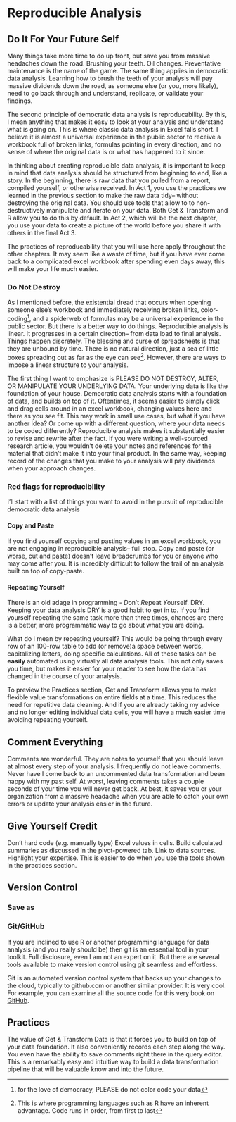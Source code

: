 # Reproducible Analysis

## Do It For Your Future Self

Many things take more time to do up front, but save you from massive headaches down the road. Brushing your teeth. Oil changes. Preventative maintenance is the name of the game. The same thing applies in democratic data analysis. Learning how to brush the teeth of your analysis will pay massive dividends down the road, as someone else (or you, more likely), need to go back through and understand, replicate, or validate your findings. 

The second principle of democratic data analysis is reproducability. By this, I mean anything that makes it easy to look at your analysis and understand what is going on. This is where classic data analysis in Excel falls short. I believe it is almost a universal experience in the public sector to receive a workbook full of broken links, formulas pointing in every direction, and no sense of where the original data is or what has happened to it since. 

In thinking about creating reproducible data analysis, it is important to keep in mind that data analysis should be structured from beginning to end, like a story. In the beginning, there is raw data that you pulled from a report, compiled yourself, or otherwise received. In Act 1, you use the practices we learned in the previous section to make the raw data tidy-- without destroying the original data. You should use tools that allow to to non-destructively manipulate and iterate on your data. Both Get & Transform and R allow you to do this by default. In Act 2, which will be the next chapter, you use your data to create a picture of the world before you share it with others in the final Act 3. 

The practices of reproducability that you will use here apply throughout the other chapters. It may seem like a waste of time, but if you have ever come back to a complicated excel workbook after spending even days away, this will make your life much easier. 

### Do Not Destroy

As I mentioned before, the existential dread that occurs when opening someone else's workbook and immediately receiving broken links, color-coding^[for the love of democracy, PLEASE do not color code your data], and a spiderweb of formulas may be a universal experience in the public sector. But there is a better way to do things. Reproducible analysis is linear. It progresses in a certain direction-- from data load to final analysis. Things happen discretely. The blessing and curse of spreadsheets is that they are unbound by time. There is no natural direction, just a sea of little boxes spreading out as far as the eye can see^[This is where programming languages such as R have an inherent advantage. Code runs in order, from first to last]. However, there are ways to impose a linear structure to your analysis. 

The first thing I want to emphasize is PLEASE DO NOT DESTROY, ALTER, OR MANIPULATE YOUR UNDERLYING DATA. Your underlying data is like the foundation of your house. Democratic data analysis starts with a foundation of data, and builds on top of it. Oftentimes, it seems easier to simply click and drag cells around in an excel workbook, changing values here and there as you see fit. This may work in small use cases, but what if you have another idea? Or come up with a different question, where your data needs to be coded differently? Reproducible analysis makes it substantially easier to revise and rewrite after the fact. If you were writing a well-sourced research article, you wouldn't delete your notes and references for the material that didn't make it into your final product. In the same way, keeping record of the changes that you make to your analysis will pay dividends when your approach changes. 

### Red flags for reproducibility

I'll start with a list of things you want to avoid in the pursuit of reproducible democratic data analysis

#### Copy and Paste

If you find yourself copying and pasting values in an excel workbook, you are not engaging in reproducible analysis-- full stop. Copy and paste (or worse, cut and paste) doesn't leave breadcrumbs for you or anyone who may come after you. It is incredibly difficult to follow the trail of an analysis built on top of copy-paste. 

#### Repeating Yourself

There is an old adage in programming - *D*on't *R*epeat *Y*ourself. DRY. Keeping your data analysis DRY is a good habit to get in to. If you find yourself repeating the same task more than three times, chances are there is a better, more programmatic way to go about what you are doing. 

What do I mean by repeating yourself? This would be going through every row of an 100-row table to add (or remove)a space between words, capitalizing letters, doing specific calculations. All of these tasks can be **easily** automated using virtually all data analysis tools. This not only saves you time, but makes it easier for your reader to see how the data has changed in the course of your analysis. 

To preview the Practices section, Get and Transform allows you to make flexible value transformations on entire fields at a time. This reduces the need for repetitive data cleaning. And if you are already taking my advice and no longer editing individual data cells, you will have a much easier time avoiding repeating yourself. 

## Comment Everything

Comments are wonderful. They are notes to yourself that you should leave at almost every step of your analysis. I frequently do not leave comments. Never have I come back to an uncommented data transformation and been happy with my past self. At worst, leaving comments takes a couple seconds of your time you will never get back. At best, it saves you or your organization from a massive headache when you are able to catch your own errors or update your analysis easier in the future. 


## Give Yourself Credit
Don't hard code (e.g. manually type) Excel values in cells. Build calculated summaries as discussed in the pivot-powered tab. Link to data sources. Highlight your expertise. This is easier to do when you use the tools shown in the practices section. 

## Version Control

### Save as

### Git/GitHub

If you are inclined to use R or another programming language for data analysis (and you really should be) then git is an essential tool in your toolkit. Full disclosure, even I am not an expert on it. But there are several tools available to make version control using git seamless and effortless. 

Git is an automated version control system that backs up your changes to the cloud, typically to github.com or another similar provider. It is very cool. For example, you can examine all the source code for this very book on [GitHub](https://github.com/nemethc/dataisfordemocracy/tree/master/doingdemocraticdataanalysis). 

## Practices
The value of Get & Transform Data is that it forces you to build  on top of your data foundation. It also conveniently records each step along the way. You even have the ability to save comments right there in the query editor. This is a remarkably easy and intuitive way to build a data transformation pipeline that will be valuable know and into the future. 






